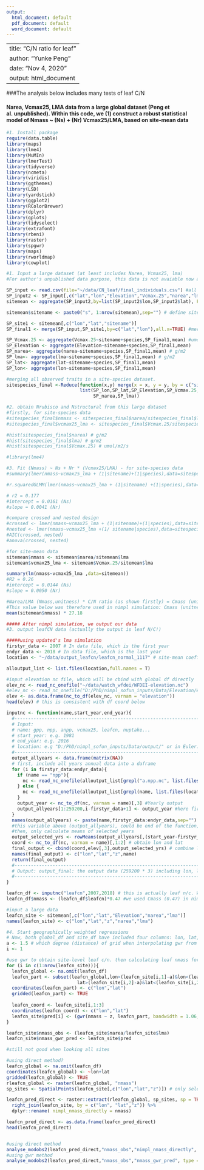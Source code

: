 ```yaml
---
output:
  html_document: default
  pdf_document: default
  word_document: default
---
```


---
title: "C/N ratio for leaf"
author: "Yunke Peng"
date: "Nov 4, 2020"
output: html_document
---

###The analysis below includes many tests of leaf C/N

####  Narea, Vcmax25, LMA data from a large global dataset (Peng et al. unpublished). Within this code, we (1) construct a robust statistical model of Nmass ~ (Ns) + (Nr) Vcmax25/LMA, based on site-mean data



```r
#1. Install package
require(data.table)
library(maps)
library(lme4)
library(MuMIn)
library(lmerTest)
library(tidyverse)
library(ncmeta)
library(viridis)
library(ggthemes)
library(LSD)
library(yardstick)
library(ggplot2)
library(RColorBrewer)
library(dplyr)
library(gplots)
library(tidyselect)
library(extrafont)
library(rbeni)
library(raster)
library(spgwr)
library(maps)
library(rworldmap)
library(cowplot)

#1. Input a large dataset (at least includes Narea, Vcmax25, lma)
#For author's unpublished data purpose, this data is not avaiable now and only saved in desktop.

SP_input <- read.csv(file="~/data/CN_leaf/final_individuals.csv") #all individuals
SP_input2 <- SP_input[,c("lat","lon","Elevation","Vcmax.25","narea","lma")]
sitemean <- aggregate(SP_input2,by=list(SP_input2$lon,SP_input2$lat), FUN=mean, na.rm=TRUE) #site-mean

sitemean$sitename <- paste0("s", 1:nrow(sitemean),sep="") # define sitename (s1,s2..s276)

SP_site1 <- sitemean[,c("lon","lat","sitename")]
SP_final1 <- merge(SP_input,SP_site1,by=c("lat","lon"),all.x=TRUE) #merged sitename to SP data

SP_Vcmax.25 <- aggregate(Vcmax.25~sitename+species,SP_final1,mean) #umol/m2/s
SP_Elevation <- aggregate(Elevation~sitename+species,SP_final1,mean)
SP_narea<- aggregate(narea~sitename+species,SP_final1,mean) # g/m2
SP_lma<- aggregate(lma~sitename+species,SP_final1,mean) # g/m2
SP_lat<- aggregate(lat~sitename+species,SP_final1,mean)
SP_lon<- aggregate(lon~sitename+species,SP_final1,mean)

#merging all observed traits in a site-species dataset.
sitespecies_final <-Reduce(function(x,y) merge(x = x, y = y, by = c("sitename","species"),all.x=TRUE), 
                           list(SP_lon,SP_lat,SP_Elevation,SP_Vcmax.25,
                                SP_narea,SP_lma))

#2. obtain Nrubisco and Nstructural from this large dataset
#firstly, for site-species data
#sitespecies_final$nmass <- sitespecies_final$narea/sitespecies_final$lma
#sitespecies_final$vcmax25_lma <- sitespecies_final$Vcmax.25/sitespecies_final$lma

#hist(sitespecies_final$narea) # g/m2
#hist(sitespecies_final$lma) # g/m2
#hist(sitespecies_final$Vcmax.25) # umol/m2/s

#library(lme4)

#3. Fit (Nmass) ~ Ns + Nr * (Vcmax25/LMA) - for site-species data
#summary(lmer(nmass~vcmax25_lma + (1|sitename)+(1|species),data=sitespecies_final))

#r.squaredGLMM(lmer(nmass~vcmax25_lma + (1|sitename) +(1|species),data=sitespecies_final))

# r2 = 0.177
#intercept = 0.0161 (Ns)
#slope = 0.0041 (Nr)

#compare crossed and nested design
#crossed <- lmer(nmass~vcmax25_lma + (1|sitename)+(1|species),data=sitespecies_final)
#nested <- lmer(nmass~vcmax25_lma +(1/ sitename|species),data=sitespecies_final)
#AIC(crossed, nested)
#anova(crossed, nested)

#for site-mean data
sitemean$nmass <- sitemean$narea/sitemean$lma
sitemean$vcmax25_lma <- sitemean$Vcmax.25/sitemean$lma

summary(lm(nmass~vcmax25_lma ,data=sitemean))
#R2 = 0.26
#intercept = 0.0144 (Ns)
#slope = 0.0050 (Nr)

#Narea/LMA (Nmass,unitness) * C/N ratio (as shown firstly) = Cmass (unitness) 
#This value below was therefore used in nimpl simulation: Cmass (unitness) = 0.47
mean(sitemean$nmass) * 27.18

##### After nimpl simulation, we output our data
#3. output leafCN data (actually the output is leaf N/C!)

#####using updated's lma simulation
firstyr_data <- 2007 # In data file, which is the first year
endyr_data <- 2018 # In data file, which is the last year
location <- "~/data/output_leafcn/leafcn_normal_1117" # site-mean coefficients

alloutput_list <- list.files(location,full.names = T)

#input elevation nc file, which will be cbind with global df directly
elev_nc <- read_nc_onefile("~/data/watch_wfdei/WFDEI-elevation.nc")
#elev_nc <- read_nc_onefile("D:/PhD/nimpl_sofun_inputs/Data/Elevation/WFDEI-elevation.nc")
elev <- as.data.frame(nc_to_df(elev_nc, varnam = "elevation"))
head(elev) # this is consistent with df coord below

inputnc <- function(name,start_year,end_year){
  #-----------------------------------------------------------------------
  # Input: 
  # name: gpp, npp, anpp, vcmax25, leafcn, nuptake...
  # start_year: e.g. 1981
  # end_year: e.g. 2016
  # location: e.g "D:/PhD/nimpl_sofun_inputs/Data/output/" or in Euler: "~/yunkebranch_units/outputnc/"
  #-----------------------------------------------------------------------
  output_allyears <- data.frame(matrix(NA))
  # first, include all years annual data into a daframe
  for (i in firstyr_data:endyr_data){
    if (name == "npp"){
      nc <- read_nc_onefile(alloutput_list[grepl("a.npp.nc", list.files(location,full.names = T))][i-firstyr_data+1]) #we only rely this to filter npp.nc file...
    } else {
      nc <- read_nc_onefile(alloutput_list[grepl(name, list.files(location,full.names = T))][i-firstyr_data+1]) #Input nc
    }
    output_year <- nc_to_df(nc, varnam = name)[,3] #Yearly output
    output_allyears[1:259200,i-firstyr_data+1] <- output_year #here first column represents first year of data file 's output
  }
  names(output_allyears) <- paste(name,firstyr_data:endyr_data,sep="")
  #this variable above (output_allyears), could be end of the function, which is variable at multiple years. But for our purporses, we need mean of select years
  #then, only calculate means of selected years
  output_selected_yrs <- rowMeans(output_allyears[,(start_year-firstyr_data+1):(end_year-firstyr_data+1)],na.rm = TRUE) # only calculated means based on selected start and end year (see function)
  coord <- nc_to_df(nc, varnam = name)[,1:2] # obtain lon and lat
  final_output <- cbind(coord,elev[,3],output_selected_yrs) # combine lon, lat,z with rowmeans variable
  names(final_output) <- c("lon","lat","z",name)
  return(final_output)
  #-----------------------------------------------------------------------
  # Output: output_final: the output data (259200 * 3) including lon, lat and value
  #-----------------------------------------------------------------------
}

leafcn_df <- inputnc("leafcn",2007,2018) # this is actually leaf n/c. We used this time period, because this is when all leaf C/N data collected
leafcn_df$nmass <- (leafcn_df$leafcn)*0.47 #we used Cmass (0.47) in nimpl simulation to multiply leaf N/C -->therefore converting back to leaf Nmass, so that it can be compared directly later on

#input a large data
leafcn_site <- sitemean[,c("lon","lat","Elevation","narea","lma")]
names(leafcn_site) <- c("lon","lat","z","narea","lma")

#4. Start geographically weighted regressions 
# Now, both global_df and site_df have included four columns: lon, lat, z, var
a <- 1.5 # which degree (distance) of grid when interpolating gwr from global grids
i <- 1

#use gwr to obtain site-level leaf c/n. then calculating leaf nmass for both pred and obs.
for (i in c(1:nrow(leafcn_site))){
  leafcn_global <- na.omit(leafcn_df)
  leafcn_part <- subset(leafcn_global,lon>(leafcn_site[i,1]-a)&lon<(leafcn_site[i,1]+a)&
                          lat>(leafcn_site[i,2]-a)&lat<(leafcn_site[i,2]+a))
  coordinates(leafcn_part) <- c("lon","lat")
  gridded(leafcn_part) <- TRUE
  
  leafcn_coord <- leafcn_site[i,1:3]
  coordinates(leafcn_coord) <- c("lon","lat")
  leafcn_site$pred[i] <- (gwr(nmass ~ z, leafcn_part, bandwidth = 1.06, fit.points =leafcn_coord,predictions=TRUE))$SDF$pred
}

leafcn_site$nmass_obs <- (leafcn_site$narea/leafcn_site$lma) 
leafcn_site$nmass_gwr_pred <- leafcn_site$pred

#still not good when looking all sites

#using direct method?
leafcn_global <- na.omit(leafcn_df)
coordinates(leafcn_global) <- ~lon+lat 
gridded(leafcn_global) <- TRUE
rleafcn_global <- raster(leafcn_global, "nmass") 
sp_sites <- SpatialPoints(leafcn_site[,c("lon","lat","z")]) # only select lon and lat

leafcn_pred_direct <- raster::extract(rleafcn_global, sp_sites, sp = TRUE) %>% as_tibble() %>% 
  right_join(leafcn_site, by = c("lon", "lat","z")) %>% 
  dplyr::rename( nimpl_nmass_directly = nmass)

leafcn_pred_direct <- as.data.frame(leafcn_pred_direct)
head(leafcn_pred_direct)


#using direct method
analyse_modobs2(leafcn_pred_direct,"nmass_obs","nimpl_nmass_directly", type = "points")
#using gwr method
analyse_modobs2(leafcn_pred_direct,"nmass_obs","nmass_gwr_pred", type = "points")

```


